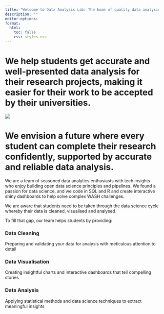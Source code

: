 ```yaml
---
title: "Welcome to Data Analysis Lab: The home of quality data analysis services"
description: ""
editor-options:
format: 
  html: 
    toc: false
    css: styles.css
---
```


::: hero-section
# We help students get accurate and well-presented data analysis for their research projects, making it easier for their work to be accepted by their universities. {.centered-subtitle}

![](images/presentation.png){.hero-image}

# We envision a future where every student can complete their research confidently, supported by accurate and reliable data analysis. {.centered-subtitle}
:::

::::::::: main-content
::: {.content-block .intro}
We are a team of seasoned data analytics enthusiasts with tech insights who enjoy building open data science principles and pipelines. We found a passion for data science, and we code in SQL and R and create interactive shiny dashboards to help solve complex WASH challenges.
:::

::: content-block
We are aware that students need to be taken through the data science cycle whereby their data is cleaned, visualised and analysed.

To fill that gap, our team helps students by providing:
:::

:::::: services-grid
::: service-card
### **Data Cleaning**

Preparing and validating your data for analysis with meticulous attention to detail
:::

::: service-card
### **Data Visualisation**

Creating insightful charts and interactive dashboards that tell compelling stories
:::

::: service-card
### **Data Analysis**

Applying statistical methods and data science techniques to extract meaningful insights
:::
::::::
:::::::::
